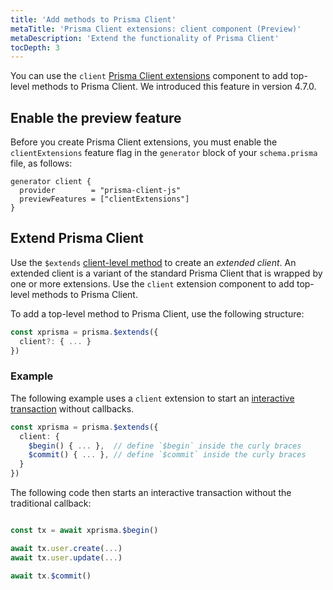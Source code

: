 ```yaml
---
title: 'Add methods to Prisma Client'
metaTitle: 'Prisma Client extensions: client component (Preview)'
metaDescription: 'Extend the functionality of Prisma Client'
tocDepth: 3
---
```


<TopBlock>

You can use the `client` [Prisma Client extensions](/concepts/components/prisma-client/client-extensions) component to add top-level methods to Prisma Client. We introduced this feature in version 4.7.0.

</TopBlock>

## Enable the preview feature

Before you create Prisma Client extensions, you must enable the `clientExtensions` feature flag in the `generator` block of your `schema.prisma` file, as follows:

```prisma
generator client {
  provider        = "prisma-client-js"
  previewFeatures = ["clientExtensions"]
}
```

## Extend Prisma Client

Use the `$extends` [client-level method](/reference/api-reference/prisma-client-reference#client-methods) to create an _extended client_. An extended client is a variant of the standard Prisma Client that is wrapped by one or more extensions. Use the `client` extension component to add top-level methods to Prisma Client.

To add a top-level method to Prisma Client, use the following structure:

```ts
const xprisma = prisma.$extends({
  client?: { ... }
})
```

### Example

The following example uses a `client` extension to start an [interactive transaction](/concepts/components/prisma-client/transactions#interactive-transactions) without callbacks.

```ts
const xprisma = prisma.$extends({
  client: {
    $begin() { ... },  // define `$begin` inside the curly braces
    $commit() { ... }, // define `$commit` inside the curly braces
  }
})
```

The following code then starts an interactive transaction without the traditional callback:

```ts

const tx = await xprisma.$begin()

await tx.user.create(...)
await tx.user.update(...)

await tx.$commit()

```
